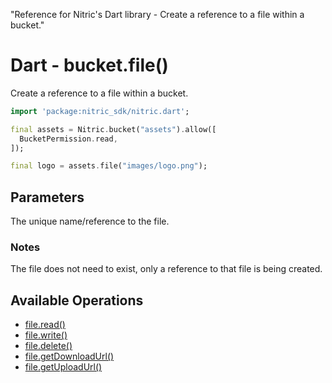   "Reference for Nitric's Dart library - Create a reference to a file within a bucket."

# Dart - bucket.file()

Create a reference to a file within a bucket.

```dart
import 'package:nitric_sdk/nitric.dart';

final assets = Nitric.bucket("assets").allow([
  BucketPermission.read,
]);

final logo = assets.file("images/logo.png");
```

## Parameters

<Properties>
  <Property name="name" required type="String">
    The unique name/reference to the file.
  </Property>
</Properties>

### Notes

The file does not need to exist, only a reference to that file is being created.

## Available Operations

- [file.read()](./bucket-file-read)
- [file.write()](./bucket-file-write)
- [file.delete()](./bucket-file-delete)
- [file.getDownloadUrl()](./bucket-file-downloadurl)
- [file.getUploadUrl()](./bucket-file-uploadurl)
